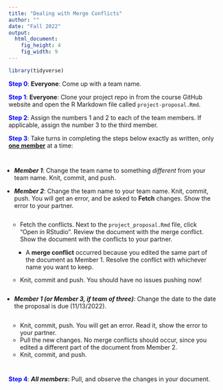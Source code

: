 ```yaml
---
title: "Dealing with Merge Conflicts"
author: ""
date: "Fall 2022"
output: 
  html_document: 
    fig_height: 4
    fig_width: 9
---
```


<style>
ul{
  padding: 10pt;
}

ol{
padding: 15pt;
}
</style>

```r
library(tidyverse)
```

<font color = "blue">**Step 0**</font>: **Everyone**: Come up with a team name.


<font color = "blue">**Step 1**</font>: **Everyone**: Clone your project repo in from the course GitHub website 
and open the R Markdown file called `project-proposal.Rmd`. 


<font color = "blue">**Step 2**</font>: Assign the numbers 1 and 2 to each of the team members. If applicable, assign the number 3 to the third member.


<font color = "blue">**Step 3**</font>: Take turns in completing the steps below exactly as written, only <u>**one member**</u> at a time:

  - **<i>Member 1</i>**: Change the team name to something *different* from your team name. Knit, commit, and push.

  - **<i>Member 2</i>**: Change the team name to your team name. Knit, commit, push. You will get an error, and be asked to **Fetch** changes. Show the error to your partner.

    - Fetch the conflicts. Next to the `project_proposal.Rmd` file, click "Open in RStudio".  Review the document with the merge conflict. Show the document with the conflicts to your partner.
      - A **merge conflict** occurred because you edited the same part of the document as Member 1. Resolve the conflict with whichever name you want to keep. 
    - Knit, commit and push. You should have no issues pushing now!

  - **<i>Member 1 (or Member 3, if team of three)</i>**: Change the date to the date the proposal is due (11/13/2022).

    - Knit, commit, push. You will get an error. Read it, show the error to your partner.
    - Pull the new changes. No merge conflicts should occur, since you edited a different part of the document from Member 2.
    - Knit, commit, and push. 


<font color = "blue">**Step 4**</font>: **<i>All members</i>:** Pull, and observe the changes in your document.
<br><br>

